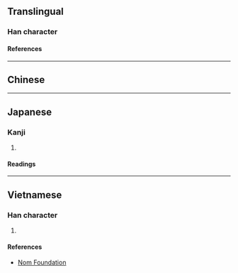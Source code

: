 {{character info/new}}
==Translingual==

===Han character===
{{Han char|rn=75|rad=木|as=10|sn=14|four=|canj=GBMD|ids=⿱⿱⿱士冖石木}}

====References====
{{Han ref|kx=0546.251|dkj=15347|hdz=10483.060|uh=69D6}}

----

==Chinese==
{{zh-see|橐|v}}

----

==Japanese==

===Kanji===
{{ja-kanji|grade=|rs=木10}}

# {{defn|lang=ja|sort=木10}}

====Readings====
{{ja-readings
|on=たく
|kun=ふくろ, ふいご
}}

----

==Vietnamese==

===Han character===
{{vi-readings|rs=木10|reading=thác}}

# {{defn|lang=vi|sort=木10}}

====References====
* [http://nomfoundation.org/common/nom_details.php?codepoint=69d6 Nom Foundation]